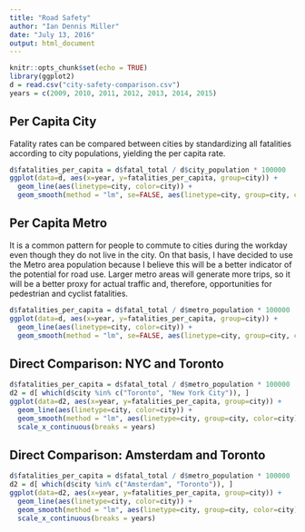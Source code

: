 ```yaml
---
title: "Road Safety"
author: "Ian Dennis Miller"
date: "July 13, 2016"
output: html_document
---
```


```r
knitr::opts_chunk$set(echo = TRUE)
library(ggplot2)
d = read.csv("city-safety-comparison.csv")
years = c(2009, 2010, 2011, 2012, 2013, 2014, 2015)
```

## Per Capita City

Fatality rates can be compared between cities by standardizing all fatalities according to city populations, yielding the per capita rate.

```r
d$fatalities_per_capita = d$fatal_total / d$city_population * 100000
ggplot(data=d, aes(x=year, y=fatalities_per_capita, group=city)) + 
  geom_line(aes(linetype=city, color=city)) +
  geom_smooth(method = "lm", se=FALSE, aes(linetype=city, group=city, color=city), show.legend = FALSE)
```

## Per Capita Metro

It is a common pattern for people to commute to cities during the workday even though they do not live in the city.  On that basis, I have decided to use the Metro area population because I believe this will be a better indicator of the potential for road use.  Larger metro areas will generate more trips, so it will be a better proxy for actual traffic and, therefore, opportunities for pedestrian and cyclist fatalities.

```r
d$fatalities_per_capita = d$fatal_total / d$metro_population * 100000
ggplot(data=d, aes(x=year, y=fatalities_per_capita, group=city)) + 
  geom_line(aes(linetype=city, color=city)) +
  geom_smooth(method = "lm", se=FALSE, aes(linetype=city, group=city, color=city), show.legend = FALSE)
```

## Direct Comparison: NYC and Toronto

```r
d$fatalities_per_capita = d$fatal_total / d$metro_population * 100000
d2 = d[ which(d$city %in% c("Toronto", "New York City")), ]
ggplot(data=d2, aes(x=year, y=fatalities_per_capita, group=city)) +
  geom_line(aes(linetype=city, color=city)) +
  geom_smooth(method = "lm", aes(linetype=city, group=city, color=city), show.legend = FALSE) + 
  scale_x_continuous(breaks = years)
```

## Direct Comparison: Amsterdam and Toronto

```r
d$fatalities_per_capita = d$fatal_total / d$metro_population * 100000
d2 = d[ which(d$city %in% c("Amsterdam", "Toronto")), ]
ggplot(data=d2, aes(x=year, y=fatalities_per_capita, group=city)) +
  geom_line(aes(linetype=city, color=city)) +
  geom_smooth(method = "lm", aes(linetype=city, group=city, color=city), show.legend = FALSE) + 
  scale_x_continuous(breaks = years)
```
